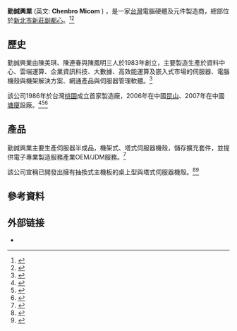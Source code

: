{{Short description|American supplier of servers and other information technology products}}
{{Infobox company
| name = 勤誠興業股份有限公司
| name_en = Chenbro Micom Co., Ltd.
| logo = 
| logo_size = 
| logo_padding = 
| logo_alt = 
| logo_caption = 
| image = 
| image_size = 
| image_alt = 
| image_caption = 
| trade_name = Chenbro
| native_name = 
| native_name_lang = 
| romanized_name = 
| former_name = 
| type = [[上市公司|上市公司]]
| traded_as = {{twse|8210}}
| ISIN = 
| industry = 電腦與周邊設備
| fate = 
| founded = 1983年12月5日
| revenue = 
| revenue_year = 2020
| net_income = 美金210萬
| net_income_year = 2020
| founders = 
| hq_location_city = 台灣新北市
| area_served = 全球市場
| key_people = {{Unbulleted list
| 董事長陳美琪
| 陳鳳明
| 陳連春
}}
| products = 機架式、塔式伺服器機殼 <br> 儲存擴充套件 <br> OEM/JDM服務
| assets = 美金680萬<ref>{{Cite web|title=勤誠興業(8210) 相關引用資料－彭博新聞|url=https://www.bloomberg.com/quote/8210:TT|access-date=2020-09-21|website=bloomberg.com|language=en-us|archive-date=2012-04-30|archive-url=https://web.archive.org/web/20120430083806/http://www.bloomberg.com/quote/8210:TT|dead-url=no}}</ref>
| assets_year = 2020
| num_employees = 2147<ref>{{Cite web|title=Chenbro Micom Co Ltd 8210:Taiwan Stock Quote|url=https://www.bloomberg.com/quote/8210:TT|access-date=2020-09-21|website=bloomberg.com|language=en-us|archive-date=2012-04-30|archive-url=https://web.archive.org/web/20120430083806/http://www.bloomberg.com/quote/8210:TT|dead-url=no}}</ref>
| website = http://www.chenbro.com
}}
'''勤誠興業''' (英文: '''Chenbro Micom''' ) ，是一家[[台灣|台灣]]電腦硬體及元件製造商，總部位於[[新北市|新北市]][[新莊副都心|新莊副都心]]。<ref>{{Cite web|last=|first=|date=|title=勤誠興業( 8210)相關股價、新聞、引用、歷史資料－奇摩財經finance.yahoo.com|url=https://finance.yahoo.com/quote/8210.TW/|url-status=live|archive-url=|archive-date=|access-date=2020-09-21|website=finance.yahoo.com|language=en-US}}</ref><ref>{{Cite web|last=|first=|date=|title=王宜弘　勤誠市值破百億，今年營運晴空萬里，內部設下市值翻倍衝逾200億目標－msn財經(原始內容存檔於|url=https://www.msn.com/zh-tw/money/topstories/%E5%8B%A4%E8%AA%A0%E5%B8%82%E5%80%BC%E7%A0%B4%E7%99%BE%E5%84%84%EF%BC%8C%E4%BB%8A%E5%B9%B4%E7%87%9F%E9%81%8B%E6%99%B4%E7%A9%BA%E8%90%AC%E9%87%8C%EF%BC%8C%E5%85%A7%E9%83%A8%E8%A8%AD%E4%B8%8B%E5%B8%82%E5%80%BC%E7%BF%BB%E5%80%8D%E8%A1%9D%E9%80%BE200%E5%84%84%E7%9B%AE%E6%A8%99/ar-BBYTrP1|url-status=no|archive-url=https://web.archive.org/web/20201001202100/https://www.msn.com/zh-tw/money/topstories/%E5%8B%A4%E8%AA%A0%E5%B8%82%E5%80%BC%E7%A0%B4%E7%99%BE%E5%84%84%EF%BC%8C%E4%BB%8A%E5%B9%B4%E7%87%9F%E9%81%8B%E6%99%B4%E7%A9%BA%E8%90%AC%E9%87%8C%EF%BC%8C%E5%85%A7%E9%83%A8%E8%A8%AD%E4%B8%8B%E5%B8%82%E5%80%BC%E7%BF%BB%E5%80%8D%E8%A1%9D%E9%80%BE200%E5%84%84%E7%9B%AE%E6%A8%99/ar-BBYTrP1|archive-date=2020-10-01|access-date=2020-09-22|website=www.msn.com}}</ref>

==歷史==
勤誠興業由陳美琪、陳連春與陳鳳明三人於1983年創立，主要製造生產於資料中心、雲端運算、企業資訊科技、大數據、高效能運算及嵌入式市場的伺服器、電腦機殼與機架解決方案、網通產品與伺服器管理軟體。<ref>{{Cite web|last=Jun 24th|first=btarunr|last2=Discuss|first2=2020 11:43|date=|title=Btarunr 勤誠興業RB133G13-U10－1U雙Xeon核心的NVMe SSD伺服器系統介紹|url=https://www.techpowerup.com/268986/chenbro-rb133g13-u10-barebone-1u-dual-xeon-nvme-ssd-server-system|url-status=no|archive-url=https://web.archive.org/web/20201002031725/https://www.techpowerup.com/268986/chenbro-rb133g13-u10-barebone-1u-dual-xeon-nvme-ssd-server-system|archive-date=2020-10-02|access-date=2020-09-21|website=TechPowerUp|language=en}}</ref>

該公司1986年於台灣[[桃園市|桃園]]成立首家製造廠，2006年在中國[[昆山市|昆山]]、2007年在中國[[塘廈|塘廈]]設廠。<ref>{{Cite web|last=|first=|date=2020-09-14|title=十三家公司將投資國內116億|url=https://www.taipeitimes.com/News/biz/archives/2020/09/14/2003743361|access-date=2020-09-21|website=台北時報|archive-date=2020-09-15|archive-url=https://web.archive.org/web/20200915074352/https://www.taipeitimes.com/News/biz/archives/2020/09/14/2003743361|dead-url=no}}</ref><ref>{{Cite web|title=中美貿易戰加速台商回流，勤誠興業斥資22億在台建新廠|url=https://finance.technews.tw/2020/09/11/trade-war-chenbro/|access-date=2020-09-22|website=科技新報|language=zh-TW|archive-date=2020-09-27|archive-url=https://web.archive.org/web/20200927085842/https://finance.technews.tw/2020/09/11/trade-war-chenbro/|dead-url=no}}</ref><ref>{{Cite web|last=中時新聞網|title=勤誠興業企業總部 入駐新莊「中悅IFC」|url=https://www.chinatimes.com/realtimenews/20191024004163-260410|access-date=2020-09-22|website=中時新聞網|language=zh-TW|archive-date=2021-01-14|archive-url=https://web.archive.org/web/20210114020445/https://www.chinatimes.com/realtimenews/20191024004163-260410|dead-url=no}}</ref>

== 產品 ==
勤誠興業主要生產伺服器半成品，機架式、塔式伺服器機殼，儲存擴充套件，並提供電子專業製造服務產業OEM/JDM服務。<ref>{{Cite web|last=Hagedoorn|first=Hilbert|date=|title=勤誠興業宣布推出RB14604-Xeon E核心的第六層1U機架式伺服器半成品 Guru3D.com|url=https://www.guru3d.com/news-story/chenbro-announces-rb14604-affordable-level-6-1u-rackmount-server-barebone-for-xeon-e.html|url-status=no|archive-url=https://web.archive.org/web/20201001230630/https://www.guru3d.com/news-story/chenbro-announces-rb14604-affordable-level-6-1u-rackmount-server-barebone-for-xeon-e.html|archive-date=2020-10-01|access-date=2020-09-21|website=Guru3D.com|language=en-us}}</ref>

該公司宣稱已開發出擁有抽換式主機板的桌上型與塔式伺服器機殼。<ref>{{Cite web|last=|first=|date=2017-07-30|title=勤誠興業Xpider II介紹  Cheap PC Hardware News& Rumors|url=https://www.turnhardware.net/?p=18970|url-status=live|archive-url=|archive-date=|access-date=2020-09-21|website=Cheap PC hardware News & Rumors|language=en-US}}</ref><ref>{{Cite web|last=|first=|date=|title=勤誠興業Hornet 網路派對機殼評測 Techarp.com|url=https://archive.techarp.com/showarticle2a8c.html?artno=110&pgno=0|url-status=no|archive-url=https://web.archive.org/web/20201002045650/https://archive.techarp.com/showarticle2a8c.html?artno=110&pgno=0|archive-date=2020-10-02|access-date=2020-09-21|website=archive.techarp.com}}</ref>

== 參考資料==
{{reflist|30em}}

==外部链接==
* {{Official website|https://www.chenbro.com}}